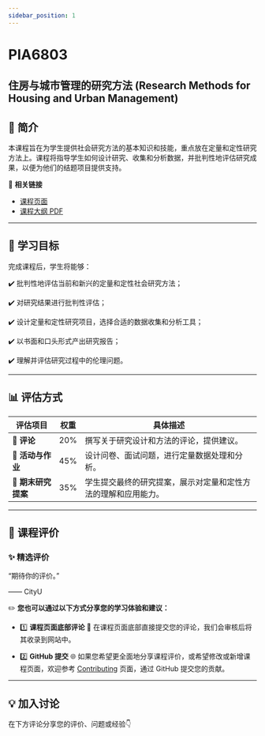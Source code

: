 ```yaml
---
sidebar_position: 1
---
```


# PIA6803
## 住房与城市管理的研究方法 (Research Methods for Housing and Urban Management)

## **📘 简介**
本课程旨在为学生提供社会研究方法的基本知识和技能，重点放在定量和定性研究方法上。课程将指导学生如何设计研究、收集和分析数据，并批判性地评估研究成果，以便为他们的结题项目提供支持。

🔗 **相关链接**
- [课程页面](https://www.cityu.edu.hk/catalogue/pg/202425/course/PIA6803.htm)
- [课程大纲 PDF](https://www.cityu.edu.hk/catalogue/pg/202425/course/PIA6803.pdf)

---

## **🎯 学习目标**

完成课程后，学生将能够：

✔️ 批判性地评估当前和新兴的定量和定性社会研究方法；

✔️ 对研究结果进行批判性评估；

✔️ 设计定量和定性研究项目，选择合适的数据收集和分析工具；

✔️ 以书面和口头形式产出研究报告；

✔️ 理解并评估研究过程中的伦理问题。

---

## **📊 评估方式**

| **评估项目**               | **权重** | **具体描述**                                                                                       |
|---------------------------|---------|---------------------------------------------------------------------------------------------------|
| **📄 评论**                 | 20%     | 撰写关于研究设计和方法的评论，提供建议。                                                           |
| **📝 活动与作业**           | 45%     | 设计问卷、面试问题，进行定量数据处理和分析。                                                       |
| **📄 期末研究提案**         | 35%     | 学生提交最终的研究提案，展示对定量和定性方法的理解和应用能力。                                      |

---

## **💬 课程评价**

### ✨ **精选评价**
<div className={commentStyles.commentBox}>
    <p className={commentStyles.commentText}>
        “期待你的评价。”
    </p>
    <p className={commentStyles.commentAuthor}>—— CityU</p>
</div>

✏️ **您也可以通过以下方式分享您的学习体验和建议：**

- 1️⃣ **课程页面底部评论**
💬 在课程页面底部直接提交您的评论，我们会审核后将其收录到网站中。

- 2️⃣ **GitHub 提交**
🌐 如果您希望更全面地分享课程评价，或希望修改或新增课程页面，欢迎参考 [Contributing](https://penjc.github.io/CityU/contributing) 页面，通过 GitHub 提交您的贡献。

---

## **💡 加入讨论**

在下方评论分享您的评价、问题或经验👇
<Utterances />